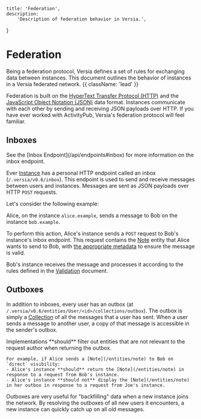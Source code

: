 
    title: 'Federation',
    description:
        'Description of federation behavior in Versia.',
}

# Federation

Being a federation protocol, Versia defines a set of rules for exchanging data between instances. This document outlines the behavior of instances in a Versia federated network. {{ className: 'lead' }}

Federation is built on the [HyperText Transfer Protocol (HTTP)](https://tools.ietf.org/html/rfc7230) and the [JavaScript Object Notation (JSON)](https://tools.ietf.org/html/rfc7159) data format. Instances communicate with each other by sending and receiving JSON payloads over HTTP. If you have ever worked with ActivityPub, Versia's federation protocol will feel familiar.

<Guides>
    <Guide name="HTTP Guidelines" href="/federation/http" description="Guidelines for HTTP communication in Versia." />
    <Guide name="Validation" href="/federation/validation" description="Validation rules for Versia implementations." />
    <Guide name="Discovery" href="/federation/discovery" description="How Versia instances can discover users, capabilities, and endpoints." />
    <Guide name="Delegation" href="/federation/delegation" description="Authorizing actions on behalf of another user." />
</Guides>

## Inboxes

<Note>
    See the [Inbox Endpoint](/api/endpoints#inbox) for more information on the inbox endpoint.
</Note>

Ever [Instance](/entities/instance-metadata) has a personal HTTP endpoint called an inbox (`/.versia/v0.6/inbox`). This endpoint is used to send and receive messages between users and instances. Messages are sent as JSON payloads over HTTP `POST` requests.

Let's consider the following example:

Alice, on the instance `alice.example`, sends a message to Bob on the instance `bob.example`.

To perform this action, Alice's instance sends a `POST` request to Bob's instance's inbox endpoint. This request contains the [Note](/entities/note) entity that Alice wants to send to Bob, with [the appropriate metadata](/federation/http) to ensure the message is valid.

Bob's instance receives the message and processes it according to the rules defined in the [Validation](/federation/validation) document.

## Outboxes

In addition to inboxes, every user has an outbox (at `/.versia/v0.6/entities/User/<id>/collections/outbox`). The outbox is simply a [Collection](/structures/collection) of all the messages that a user has sent. When a user sends a message to another user, a copy of that message is accessible in the sender's outbox.

<Warning>
    Implementations **should** filter out entities that are not relevant to the request author when returning the outbox.
    
    For example, if Alice sends a [Note](/entities/note) to Bob on `direct` visibility:
    - Alice's instance **should** return the [Note](/entities/note) in response to a request from Bob's instance.
    - Alice's instance **should not** display the [Note](/entities/note) in her outbox in response to a request from Joe's instance.
</Warning>

Outboxes are very useful for "backfilling" data when a new instance joins the network. By resolving the outboxes of all new users it encounters, a new instance can quickly catch up on all old messages.